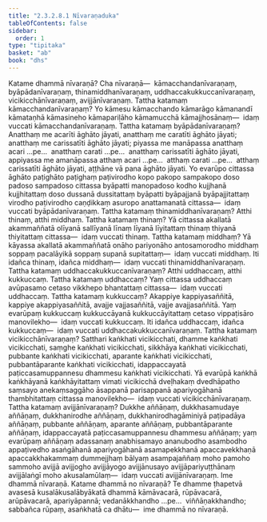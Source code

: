 ```yaml
---
title: "2.3.2.8.1 Nīvaraṇaduka"
tableOfContents: false
sidebar:
  order: 1
type: "tipitaka"
basket: "ab"
book: "dhs"
---
```



<DynamicBreadcrumb />

<Division number="1158" book="dhs" bookNo="29" page="232">

<Paragraph number="1852" book="dhs">
Katame dhammā nīvaraṇā? Cha nīvaraṇā—  kāmacchandanīvaraṇaṃ, byāpādanīvaraṇaṃ, thinamiddhanīvaraṇaṃ, uddhaccakukkuccanīvaraṇaṃ, vicikicchānīvaraṇaṃ, avijjānīvaraṇaṃ.
</Paragraph>

</Division>
<Division number="1159" book="dhs" bookNo="29" page="232">

<Paragraph number="1853" book="dhs">
Tattha katamaṃ kāmacchandanīvaraṇaṃ? Yo kāmesu kāmacchando kāmarāgo kāmanandī kāmataṇhā kāmasineho kāmapariḷāho kāmamucchā kāmajjhosānaṃ—  idaṃ vuccati kāmacchandanīvaraṇaṃ.
</Paragraph>

</Division>
<Division number="1160" book="dhs" bookNo="29" page="232">

<Paragraph number="1854" book="dhs">
Tattha katamaṃ byāpādanīvaraṇaṃ? Anatthaṃ me acarīti āghāto jāyati, anatthaṃ me caratīti āghāto jāyati; anatthaṃ me carissatīti āghāto jāyati; piyassa me manāpassa anatthaṃ acari …pe…  anatthaṃ carati …pe…  anatthaṃ carissatīti āghāto jāyati, appiyassa me amanāpassa atthaṃ acari …pe…  atthaṃ carati …pe…  atthaṃ carissatīti āghāto jāyati, aṭṭhāne vā pana āghāto jāyati. Yo evarūpo cittassa āghāto paṭighāto paṭighaṃ paṭivirodho kopo pakopo sampakopo doso padoso sampadoso cittassa byāpatti manopadoso kodho kujjhanā kujjhitattaṃ doso dussanā dussitattaṃ byāpatti byāpajjanā byāpajjitattaṃ virodho paṭivirodho caṇḍikkaṃ asuropo anattamanatā cittassa—  idaṃ vuccati byāpādanīvaraṇaṃ.
</Paragraph>

</Division>
<Division number="1161" book="dhs" bookNo="29" page="233">

<Paragraph number="1855" book="dhs">
Tattha katamaṃ thinamiddhanīvaraṇaṃ? Atthi thinaṃ, atthi middhaṃ.
</Paragraph>

</Division>
<Division number="1162" book="dhs" bookNo="29" page="233">

<Paragraph number="1856" book="dhs">
Tattha katamaṃ thinaṃ? Yā cittassa akallatā akammaññatā olīyanā sallīyanā līnaṃ līyanā līyitattaṃ thinaṃ thiyanā thiyitattaṃ cittassa—  idaṃ vuccati thinaṃ.
</Paragraph>

</Division>
<Division number="1163" book="dhs" bookNo="29" page="233">

<Paragraph number="1857" book="dhs">
Tattha katamaṃ middhaṃ? Yā kāyassa akallatā akammaññatā onāho pariyonāho antosamorodho middhaṃ soppaṃ pacalāyikā soppaṃ supanā supitattaṃ—  idaṃ vuccati middhaṃ. Iti idañca thinaṃ, idañca middhaṃ—  idaṃ vuccati thinamiddhanīvaraṇaṃ.
</Paragraph>

</Division>
<Division number="1164" book="dhs" bookNo="29" page="233">

<Paragraph number="1858" book="dhs">
Tattha katamaṃ uddhaccakukkuccanīvaraṇaṃ? Atthi uddhaccaṃ, atthi kukkuccaṃ.
</Paragraph>

</Division>
<Division number="1165" book="dhs" bookNo="29" page="233">

<Paragraph number="1859" book="dhs">
Tattha katamaṃ uddhaccaṃ? Yaṃ cittassa uddhaccaṃ avūpasamo cetaso vikkhepo bhantattaṃ cittassa—  idaṃ vuccati uddhaccaṃ.
</Paragraph>

</Division>
<Division number="1166" book="dhs" bookNo="29" page="233">

<Paragraph number="1860" book="dhs">
Tattha katamaṃ kukkuccaṃ? Akappiye kappiyasaññitā, kappiye akappiyasaññitā, avajje vajjasaññitā, vajje avajjasaññitā. Yaṃ evarūpaṃ kukkuccaṃ kukkuccāyanā kukkuccāyitattaṃ cetaso vippaṭisāro manovilekho—  idaṃ vuccati kukkuccaṃ. Iti idañca uddhaccaṃ, idañca kukkuccaṃ—  idaṃ vuccati uddhaccakukkuccanīvaraṇaṃ.
</Paragraph>

</Division>
<Division number="1167" book="dhs" bookNo="29" page="233">

<Paragraph number="1861" book="dhs">
Tattha katamaṃ vicikicchānīvaraṇaṃ? Satthari kaṅkhati vicikicchati, dhamme kaṅkhati vicikicchati, saṃghe kaṅkhati vicikicchati, sikkhāya kaṅkhati vicikicchati, pubbante kaṅkhati vicikicchati, aparante kaṅkhati vicikicchati, pubbantāparante kaṅkhati vicikicchati, idappaccayatā paṭiccasamuppannesu dhammesu kaṅkhati vicikicchati. Yā evarūpā kaṅkhā kaṅkhāyanā kaṅkhāyitattaṃ vimati vicikicchā dveḷhakaṃ dvedhāpatho saṃsayo anekaṃsaggāho āsappanā parisappanā apariyogāhanā thambhitattaṃ cittassa manovilekho—  idaṃ vuccati vicikicchānīvaraṇaṃ.
</Paragraph>

</Division>
<Division number="1168" book="dhs" bookNo="29" page="234">

<Paragraph number="1862" book="dhs">
Tattha katamaṃ avijjānīvaraṇaṃ? Dukkhe aññāṇaṃ, dukkhasamudaye aññāṇaṃ, dukkhanirodhe aññāṇaṃ, dukkhanirodhagāminiyā paṭipadāya aññāṇaṃ, pubbante aññāṇaṃ, aparante aññāṇaṃ, pubbantāparante aññāṇaṃ, idappaccayatā paṭiccasamuppannesu dhammesu aññāṇaṃ; yaṃ evarūpaṃ aññāṇaṃ adassanaṃ anabhisamayo ananubodho asambodho appaṭivedho asaṅgāhanā apariyogāhanā asamapekkhanā apaccavekkhaṇā apaccakkhakammaṃ dummejjhaṃ bālyaṃ asampajaññaṃ moho pamoho sammoho avijjā avijjogho avijjāyogo avijjānusayo avijjāpariyuṭṭhānaṃ avijjālaṅgī moho akusalamūlaṃ—  idaṃ vuccati avijjānīvaraṇaṃ.
</Paragraph>

<Paragraph number="1863" book="dhs">
Ime dhammā nīvaraṇā.
</Paragraph>

</Division>
<Division number="1169" book="dhs" bookNo="29" page="234">

<Paragraph number="1864" book="dhs">
Katame dhammā no nīvaraṇā? Te dhamme ṭhapetvā avasesā kusalākusalābyākatā dhammā kāmāvacarā, rūpāvacarā, arūpāvacarā, apariyāpannā; vedanākkhandho …pe…  viññāṇakkhandho; sabbañca rūpaṃ, asaṅkhatā ca dhātu—  ime dhammā no nīvaraṇā.
</Paragraph>
</Division>